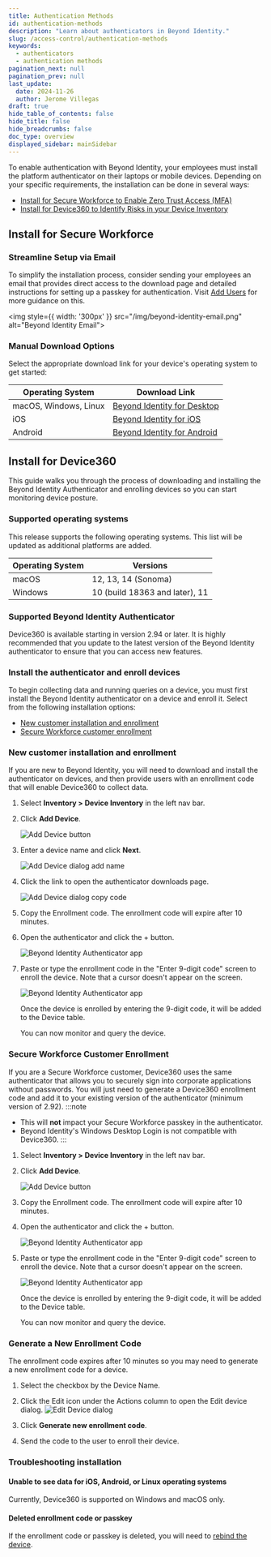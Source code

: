```yaml
---
title: Authentication Methods
id: authentication-methods
description: "Learn about authenticators in Beyond Identity."
slug: /access-control/authentication-methods
keywords:
  - authenticators
  - authentication methods
pagination_next: null
pagination_prev: null
last_update:
  date: 2024-11-26
  author: Jerome Villegas
draft: true
hide_table_of_contents: false
hide_title: false
hide_breadcrumbs: false
doc_type: overview
displayed_sidebar: mainSidebar
---
```


To enable authentication with Beyond Identity, your employees must install the platform authenticator on their laptops or mobile devices. Depending on your specific requirements, the installation can be done in several ways:
- [Install for Secure Workforce to Enable Zero Trust Access (MFA)](#install-for-secure-workforce)
- [Install for Device360 to Identify Risks in your Device Inventory](#install-for-device360)


## Install for Secure Workforce

### Streamline Setup via Email

To simplify the installation process, consider sending your employees an email that provides direct access to the download page and detailed instructions for setting up a passkey for authentication. Visit [Add Users](/docs/directory/manage-users/add-users) for more guidance on this.

<img style={{ width: '300px' }} src="/img/beyond-identity-email.png" alt="Beyond Identity Email"></img>

### Manual Download Options

Select the appropriate download link for your device's operating system to get started:

| Operating System | Download Link |
|------------------|---------------|
| macOS, Windows, Linux | [Beyond Identity for Desktop](https://app.byndid.com/downloads) |
| iOS | [Beyond Identity for iOS](https://apps.apple.com/us/app/beyond-identity/id1501552162) |
| Android | [Beyond Identity for Android](https://play.google.com/store/apps/details?id=com.beyondidentity.endpoint.android&pcampaignid=web_share) |

## Install for Device360
This guide walks you through the process of downloading and installing the Beyond Identity Authenticator and enrolling devices so you can start monitoring device posture.

### Supported operating systems
This release supports the following operating systems. This list will be updated as additional platforms are added.

| **Operating System** | **Versions**                   |
|----------------------|--------------------------------|
| macOS                | 12, 13, 14 (Sonoma)            |
| Windows              | 10 (build 18363 and later), 11 |

### Supported Beyond Identity Authenticator

Device360 is available starting in version 2.94 or later. It is highly recommended that you update to the latest version of the Beyond Identity authenticator to ensure that you can access new features.


### Install the authenticator and enroll devices
To begin collecting data and running queries on a device, you must first install the Beyond Identity authenticator on a device and enroll it. Select from the following installation options:

- [New customer installation and enrollment](#new-customer-installation-and-enrollment)
- [Secure Workforce customer enrollment](#secure-workforce-customer-enrollment)


### New customer installation and enrollment
If you are new to Beyond Identity, you will need to download and install the authenticator on devices, and then provide users with an enrollment code that will enable Device360 to collect data.

1. Select **Inventory > Device Inventory** in the left nav bar.

2. Click **Add Device**.

   ![Add Device button](../images/devices/add-device.png)

3. Enter a device name and click **Next**.

   ![Add Device dialog add name](../images/devices/device-name.png)

4. Click the link to open the authenticator downloads page.

   ![Add Device dialog copy code](../images/devices/enrollment-code-copy.png)

5. Copy the Enrollment code. The enrollment code will expire after 10 minutes.

6. Open the authenticator and click the + button.

   ![Beyond Identity Authenticator app](../images/devices/authenticator-add-passkey.png)

7. Paste or type the enrollment code in the "Enter 9-digit code" screen to enroll the device. Note that a cursor doesn't appear on the screen.

   ![Beyond Identity Authenticator app](../images/devices/authenticator-paste-code.png)

   Once the device is enrolled by entering the 9-digit code, it will be added to the Device table.

   You can now monitor and query the device.


### Secure Workforce Customer Enrollment
If you are a Secure Workforce customer, Device360 uses the same authenticator that allows you to securely sign into corporate applications without passwords. You will just need to generate a Device360 enrollment code and add it to your existing version of the authenticator (minimum version of 2.92).
:::note
- This will **not** impact your Secure Workforce passkey in the authenticator.
- Beyond Identity's Windows Desktop Login is not compatible with Device360.
:::
1. Select **Inventory > Device Inventory** in the left nav bar.

2. Click **Add Device**.

   ![Add Device button](../images/devices/add-device.png)

4. Copy the Enrollment code. The enrollment code will expire after 10 minutes.

5. Open the authenticator and click the + button.

   ![Beyond Identity Authenticator app](../images/devices/authenticator-add-passkey.png)

6. Paste or type the enrollment code in the "Enter 9-digit code" screen to enroll the device. Note that a cursor doesn't appear on the screen.

   ![Beyond Identity Authenticator app](../images/devices/authenticator-paste-code.png)

   Once the device is enrolled by entering the 9-digit code, it will be added to the Device table.

   You can now monitor and query the device.


### Generate a New Enrollment Code
The enrollment code expires after 10 minutes so you may need to generate a new enrollment code for a device.

  1. Select the checkbox by the Device Name.

  2. Click the Edit icon under the Actions column to open the Edit device dialog.
  ![Edit Device dialog](../images/devices/edit-device.png)

3. Click **Generate new enrollment code**.

4. Send the code to the user to enroll their device.


### Troubleshooting installation

#### Unable to see data for iOS, Android, or Linux operating systems
Currently, Device360 is supported on Windows and macOS only.

#### Deleted enrollment code or passkey
If the enrollment code or passkey is deleted, you will need to [rebind the device](/docs/directory/devices#rebind-devices).
